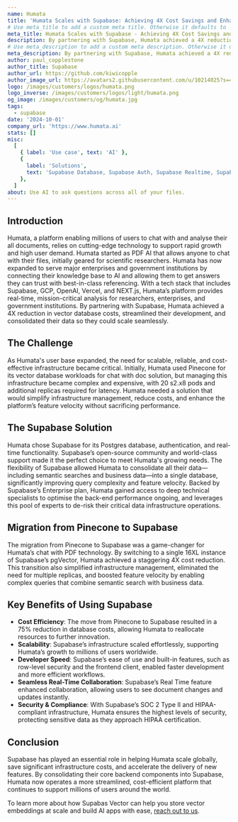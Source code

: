 ```yaml
---
name: Humata
title: 'Humata Scales with Supabase: Achieving 4X Cost Savings and Enhanced Performance'
# Use meta_title to add a custom meta title. Otherwise it defaults to '{name} | Supabase Customer Stories':
meta_title: Humata Scales with Supabase - Achieving 4X Cost Savings and Enhanced Performance
description: By partnering with Supabase, Humata achieved a 4X reduction in vector database costs, streamlined their development, and consolidated their data so they could scale seamlessly.
# Use meta_description to add a custom meta description. Otherwise it defaults to {description}:
meta_description: By partnering with Supabase, Humata achieved a 4X reduction in vector database costs, streamlined their development, and consolidated their data so they could scale seamlessly.
author: paul_copplestone
author_title: Supabase
author_url: https://github.com/kiwicopple
author_image_url: https://avatars2.githubusercontent.com/u/10214025?s=400&u=c6775be2ae667e2acae3ccd347fed62bb3f5b3e7&v=4
logo: /images/customers/logos/humata.png
logo_inverse: /images/customers/logos/light/humata.png
og_image: /images/customers/og/humata.jpg
tags:
  - supabase
date: '2024-10-01'
company_url: 'https://www.humata.ai'
stats: []
misc:
  [
    { label: 'Use case', text: 'AI' },
    {
      label: 'Solutions',
      text: 'Supabase Database, Supabase Auth, Supabase Realtime, Supabase Vector',
    },
  ]
about: Use AI to ask questions across all of your files.
---
```


## Introduction

Humata, a platform enabling millions of users to chat with and analyse their all documents, relies on cutting-edge technology to support rapid growth and high user demand. Humata started as PDF AI that allows anyone to chat with their files, initially geared for scientific researchers. Humata has now expanded to serve major enterprises and government institutions by connecting their knowledge base to AI and allowing them to get answers they can trust with best-in-class referencing. With a tech stack that includes Supabase, GCP, OpenAI, Vercel, and NEXT.js, Humata’s platform provides real-time, mission-critical analysis for researchers, enterprises, and government institutions. By partnering with Supabase, Humata achieved a 4X reduction in vector database costs, streamlined their development, and consolidated their data so they could scale seamlessly.

## The Challenge

As Humata's user base expanded, the need for scalable, reliable, and cost-effective infrastructure became critical. Initially, Humata used Pinecone for its vector database workloads for chat with doc solution, but managing this infrastructure became complex and expensive, with 20 s2.x8 pods and additional replicas required for latency. Humata needed a solution that would simplify infrastructure management, reduce costs, and enhance the platform’s feature velocity without sacrificing performance.

## The Supabase Solution

Humata chose Supabase for its Postgres database, authentication, and real-time functionality. Supabase’s open-source community and world-class support made it the perfect choice to meet Humata's growing needs. The flexibility of Supabase allowed Humata to consolidate all their data—including semantic searches and business data—into a single database, significantly improving query complexity and feature velocity. Backed by Supabase’s Enterprise plan, Humata gained access to deep technical specialists to optimise the back-end performance ongoing, and leverages this pool of experts to de-risk their critical data infrastructure operations.

## Migration from Pinecone to Supabase

The migration from Pinecone to Supabase was a game-changer for Humata’s chat with PDF technology. By switching to a single 16XL instance of Supabase’s pgVector, Humata achieved a staggering 4X cost reduction. This transition also simplified infrastructure management, eliminated the need for multiple replicas, and boosted feature velocity by enabling complex queries that combine semantic search with business data.

## Key Benefits of Using Supabase

- **Cost Efficiency**: The move from Pinecone to Supabase resulted in a 75% reduction in database costs, allowing Humata to reallocate resources to further innovation.
- **Scalability**: Supabase’s infrastructure scaled effortlessly, supporting Humata’s growth to millions of users worldwide.
- **Developer Speed**: Supabase’s ease of use and built-in features, such as row-level security and the frontend client, enabled faster development and more efficient workflows.
- **Seamless Real-Time Collaboration**: Supabase’s Real Time feature enhanced collaboration, allowing users to see document changes and updates instantly.
- **Security & Compliance**: With Supabase’s SOC 2 Type II and HIPAA-compliant infrastructure, Humata ensures the highest levels of security, protecting sensitive data as they approach HIPAA certification.

## Conclusion

Supabase has played an essential role in helping Humata scale globally, save significant infrastructure costs, and accelerate the delivery of new features. By consolidating their core backend components into Supabase, Humata now operates a more streamlined, cost-efficient platform that continues to support millions of users around the world.

To learn more about how Supabas Vector can help you store vector embeddings at scale and build AI apps with ease, [reach out to us](https://forms.khuknasoft.com/enterprise).
